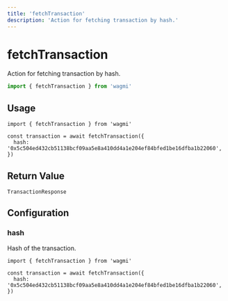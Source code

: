 ```yaml
---
title: 'fetchTransaction'
description: 'Action for fetching transaction by hash.'
---
```


# fetchTransaction

Action for fetching transaction by hash.

```ts
import { fetchTransaction } from 'wagmi'
```

## Usage

```tsx
import { fetchTransaction } from 'wagmi'

const transaction = await fetchTransaction({
  hash: '0x5c504ed432cb51138bcf09aa5e8a410dd4a1e204ef84bfed1be16dfba1b22060',
})
```

## Return Value

```tsx
TransactionResponse
```

## Configuration

### hash

Hash of the transaction.

```tsx {4}
import { fetchTransaction } from 'wagmi'

const transaction = await fetchTransaction({
  hash: '0x5c504ed432cb51138bcf09aa5e8a410dd4a1e204ef84bfed1be16dfba1b22060',
})
```

